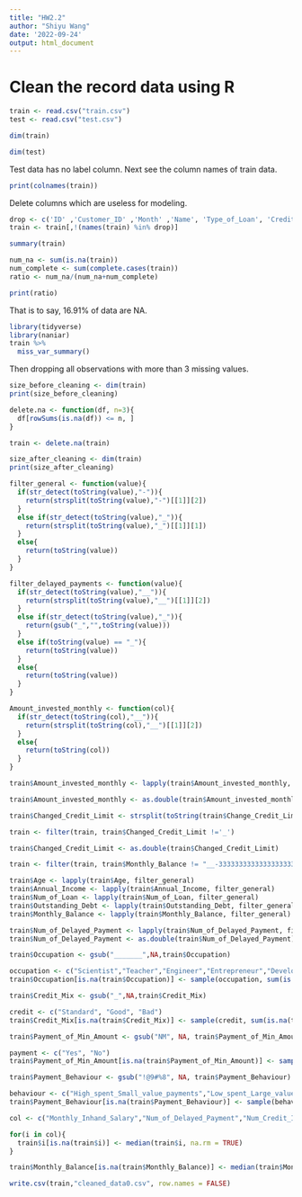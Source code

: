 ---
title: "HW2.2"
author: "Shiyu Wang"
date: '2022-09-24'
output: html_document
---

# Clean the record data using R

```{r}
train <- read.csv("train.csv")
test <- read.csv("test.csv")
```

```{r}
dim(train)
```

```{r}
dim(test)
```
Test data has no label column. Next see the column names of train data.

```{r}
print(colnames(train))
```
Delete columns which are useless for modeling.
```{r}
drop <- c('ID' ,'Customer_ID' ,'Month' ,'Name', 'Type_of_Loan', 'Credit_History_Age', 'SSN')
train <- train[,!(names(train) %in% drop)]
```

```{r}
summary(train)
```

```{r}
num_na <- sum(is.na(train))
num_complete <- sum(complete.cases(train))
ratio <- num_na/(num_na+num_complete)
```

```{r}
print(ratio)
```
That is to say, 16.91% of data are NA.

```{r}
library(tidyverse)
library(naniar)
train %>% 
  miss_var_summary()
```

Then dropping all observations with more than 3 missing values.

```{r}
size_before_cleaning <- dim(train)
print(size_before_cleaning)
```

```{r}
delete.na <- function(df, n=3){
  df[rowSums(is.na(df)) <= n, ]
}
```

```{r}
train <- delete.na(train)
```

```{r}
size_after_cleaning <- dim(train)
print(size_after_cleaning)
```

```{r}
filter_general <- function(value){
  if(str_detect(toString(value),"-")){
    return(strsplit(toString(value),"-")[[1]][2])
  }
  else if(str_detect(toString(value),"_")){
    return(strsplit(toString(value),"_")[[1]][1])
  }
  else{
    return(toString(value))
  }
}
```

```{r}
filter_delayed_payments <- function(value){
  if(str_detect(toString(value),"__")){
    return(strsplit(toString(value),"__")[[1]][2])
  }
  else if(str_detect(toString(value),"_")){
    return(gsub("_","",toString(value)))
  }
  else if(toString(value) == "_"){
    return(toString(value))
  }
  else{
    return(toString(value))
  }
}
```

```{r}
Amount_invested_monthly <- function(col){
  if(str_detect(toString(col),"__")){
    return(strsplit(toString(col),"__")[[1]][2])
  }
  else{
    return(toString(col))
  }
}
```

```{r}
train$Amount_invested_monthly <- lapply(train$Amount_invested_monthly, Amount_invested_monthly)
```

```{r}
train$Amount_invested_monthly <- as.double(train$Amount_invested_monthly)
```

```{r}
train$Changed_Credit_Limit <- strsplit(toString(train$Change_Credit_Limit), "_")[[1]][2]
```

```{r}
train <- filter(train, train$Changed_Credit_Limit !='_')
```

```{r}
train$Changed_Credit_Limit <- as.double(train$Changed_Credit_Limit)
```

```{r}
train <- filter(train, train$Monthly_Balance != "__-333333333333333333333333333__")
```

```{r}
train$Age <- lapply(train$Age, filter_general)
train$Annual_Income <- lapply(train$Annual_Income, filter_general)
train$Num_of_Loan <- lapply(train$Num_of_Loan, filter_general)
train$Outstanding_Debt <- lapply(train$Outstanding_Debt, filter_general)
train$Monthly_Balance <- lapply(train$Monthly_Balance, filter_general)
```

```{r}
train$Num_of_Delayed_Payment <- lapply(train$Num_of_Delayed_Payment, filter_delayed_payments)
train$Num_of_Delayed_Payment <- as.double(train$Num_of_Delayed_Payment)
```

```{r}
train$Occupation <- gsub("_______",NA,train$Occupation)
```

```{r}
occupation <- c("Scientist","Teacher","Engineer","Entrepreneur","Developer","Lawyer","Media_Manager","Doctor","Journalist","Manager","Accountant","Musician","Mechanic","Writer","Architect")
train$Occupation[is.na(train$Occupation)] <- sample(occupation, sum(is.na(train$Occupation)), replace = TRUE) 
```

```{r}
train$Credit_Mix <- gsub("_",NA,train$Credit_Mix)
```

```{r}
credit <- c("Standard", "Good", "Bad")
train$Credit_Mix[is.na(train$Credit_Mix)] <- sample(credit, sum(is.na(train$Credit_Mix)), replace = TRUE)
```

```{r}
train$Payment_of_Min_Amount <- gsub("NM", NA, train$Payment_of_Min_Amount)
```

```{r}
payment <- c("Yes", "No")
train$Payment_of_Min_Amount[is.na(train$Payment_of_Min_Amount)] <- sample(payment, sum(is.na(train$Payment_of_Min_Amount)), replace = TRUE)
```

```{r}
train$Payment_Behaviour <- gsub("!@9#%8", NA, train$Payment_Behaviour)
```

```{r}
behaviour <- c("High_spent_Small_value_payments","Low_spent_Large_value_payments","Low_spent_Small_value_payments","High_spent_Medium_value_payments","High_spent_Large_value_payments","Low_spent_Medium_value_payments")
train$Payment_Behaviour[is.na(train$Payment_Behaviour)] <- sample(behaviour, sum(is.na(train$Payment_Behaviour)), replace = TRUE)
```

```{r}
col <- c("Monthly_Inhand_Salary","Num_of_Delayed_Payment","Num_Credit_Inquiries","Amount_invested_monthly")

for(i in col){
  train$i[is.na(train$i)] <- median(train$i, na.rm = TRUE)
}
```

```{r}
train$Monthly_Balance[is.na(train$Monthly_Balance)] <- median(train$Monthly_Balance, na.rm = TRUE)
```


```{r}
write.csv(train,"cleaned_data0.csv", row.names = FALSE)
```









